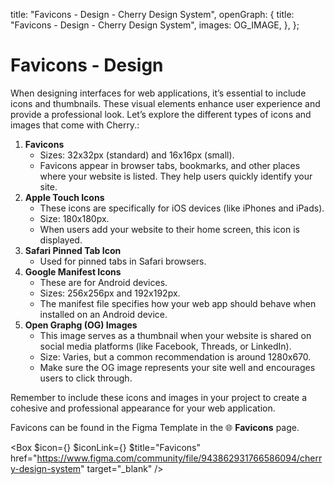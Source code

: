 
  title: "Favicons - Design - Cherry Design System",
  openGraph: {
    title: "Favicons - Design - Cherry Design System",
    images: OG_IMAGE,
  },
};

# Favicons - Design

When designing interfaces for web applications, it’s essential to include icons and thumbnails. These visual elements enhance user experience and provide a professional look. Let’s explore the different types of icons and images that come with Cherry.:

1. **Favicons**
    - Sizes: 32x32px (standard) and 16x16px (small).
    - Favicons appear in browser tabs, bookmarks, and other places where your website is listed. They help users quickly identify your site.
2. **Apple Touch Icons**
    - These icons are specifically for iOS devices (like iPhones and iPads).
    - Size: 180x180px.
    - When users add your website to their home screen, this icon is displayed.
3. **Safari Pinned Tab Icon**
    - Used for pinned tabs in Safari browsers.
4. **Google Manifest Icons**
    - These are for Android devices.
    - Sizes: 256x256px and 192x192px.
    - The manifest file specifies how your web app should behave when installed on an Android device.
5. **Open Graphg (OG) Images**
    - This image serves as a thumbnail when your website is shared on social media platforms (like Facebook, Threads, or LinkedIn).
    - Size: Varies, but a common recommendation is around 1280x670.
    - Make sure the OG image represents your site well and encourages users to click through.

Remember to include these icons and images in your project to create a cohesive and professional appearance for your web application.

Favicons can be found in the Figma Template in the 🌐 **Favicons** page.

<Box
  $icon={<IconFile />}
  $iconLink={<IconFigma />}
  $title="Favicons"
  href="https://www.figma.com/community/file/943862931766586094/cherry-design-system"
  target="_blank"
/>
